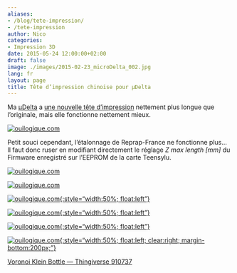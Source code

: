 ```yaml
---
aliases:
- /blog/tete-impression/
- /tete-impression
author: Nico
categories:
- Impression 3D
date: 2015-05-24 12:00:00+02:00
draft: false
image: ./images/2015-02-23_microDelta_002.jpg
lang: fr
layout: page
title: Tête d’impression chinoise pour µDelta
---
```


Ma [µDelta](https://www.reprap-france.com) a [une nouvelle tête d’impression](https://s.click.aliexpress.com/e/J2zVfYFAq) nettement plus longue que l’originale, mais elle fonctionne nettement mieux.

[![ouilogique.com][img_1]][img_1]

[img_1]: ./images/2015-05-24_hotend_6628216843.jpg

Petit souci cependant, l’étalonnage de Reprap-France ne fonctionne plus... Il faut donc ruser en modifiant directement le réglage _Z max length [mm]_ du Firmware enregistré sur l’EEPROM de la carte Teensylu.

[![ouilogique.com][img_2]][img_2]

[img_2]: ./images/FirmwareEEPROMSettings_1.png

[![ouilogique.com][img_3]][img_3]

[img_3]: ./images/FirmwareEEPROMSettings_2.png

[![ouilogique.com][i3]{:style="width:50%; float:left"}][i3]

[i3]: ./images/910737-Voronoi_Klein_Bottle_001.jpg

[![ouilogique.com][i4]{:style="width:50%; float:left"}][i4]

[i4]: ./images/910737-Voronoi_Klein_Bottle_002.jpg

[![ouilogique.com][i5]{:style="width:50%; float:left"}][i5]

[i5]: ./images/910737-Voronoi_Klein_Bottle_003.jpg

[![ouilogique.com][i6]{:style="width:50%; float:left; clear:right; margin-bottom:200px;"}][i6]

[i6]: ./images/910737-Voronoi_Klein_Bottle_004.jpg

[Voronoi Klein Bottle — Thingiverse 910737](https://www.thingiverse.com/thing:910737)
